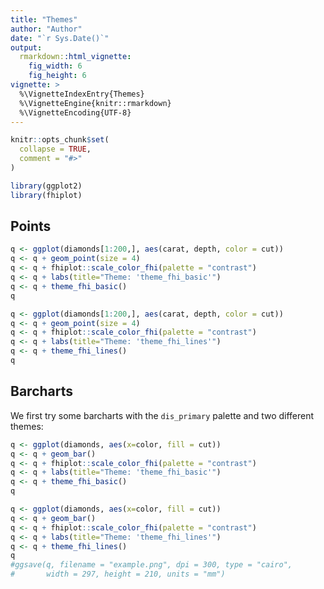 ```yaml
---
title: "Themes"
author: "Author"
date: "`r Sys.Date()`"
output:
  rmarkdown::html_vignette:
    fig_width: 6
    fig_height: 6
vignette: >
  %\VignetteIndexEntry{Themes}
  %\VignetteEngine{knitr::rmarkdown}
  %\VignetteEncoding{UTF-8}
---
```


```r
knitr::opts_chunk$set(
  collapse = TRUE,
  comment = "#>"
)
```

```r
library(ggplot2)
library(fhiplot)
```

## Points

```r
q <- ggplot(diamonds[1:200,], aes(carat, depth, color = cut))
q <- q + geom_point(size = 4)
q <- q + fhiplot::scale_color_fhi(palette = "contrast")
q <- q + labs(title="Theme: 'theme_fhi_basic'")
q <- q + theme_fhi_basic()
q
```

```r
q <- ggplot(diamonds[1:200,], aes(carat, depth, color = cut))
q <- q + geom_point(size = 4)
q <- q + fhiplot::scale_color_fhi(palette = "contrast")
q <- q + labs(title="Theme: 'theme_fhi_lines'")
q <- q + theme_fhi_lines()
q
```

## Barcharts

We first try some barcharts with the `dis_primary` palette and two different themes:

```r
q <- ggplot(diamonds, aes(x=color, fill = cut))
q <- q + geom_bar()
q <- q + fhiplot::scale_color_fhi(palette = "contrast")
q <- q + labs(title="Theme: 'theme_fhi_basic'")
q <- q + theme_fhi_basic()
q
```

```r
q <- ggplot(diamonds, aes(x=color, fill = cut))
q <- q + geom_bar()
q <- q + fhiplot::scale_color_fhi(palette = "contrast")
q <- q + labs(title="Theme: 'theme_fhi_lines'")
q <- q + theme_fhi_lines()
q
#ggsave(q, filename = "example.png", dpi = 300, type = "cairo",
#       width = 297, height = 210, units = "mm")
```
